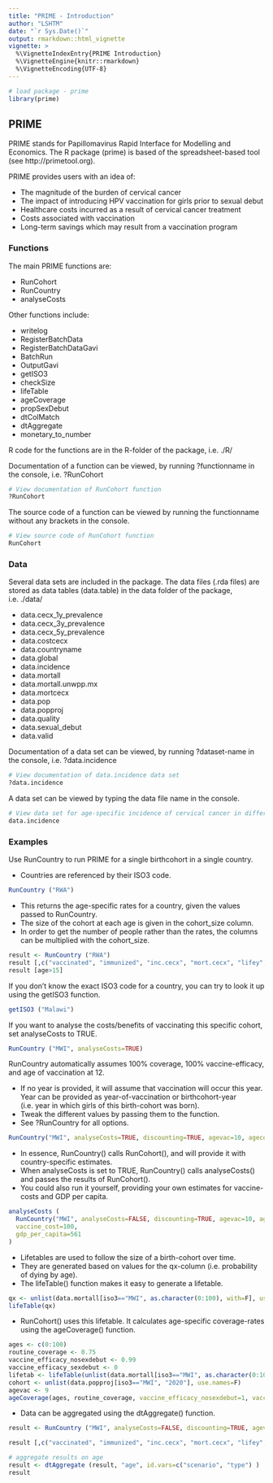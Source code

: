 ```yaml
---
title: "PRIME - Introduction"
author: "LSHTM"
date: "`r Sys.Date()`"
output: rmarkdown::html_vignette
vignette: >
  %\VignetteIndexEntry{PRIME Introduction}
  %\VignetteEngine{knitr::rmarkdown}
  %\VignetteEncoding{UTF-8}
---
```


```r
# load package - prime
library(prime)
```

## PRIME
PRIME stands for Papillomavirus Rapid Interface for Modelling and Economics. The R package (prime) is based of the spreadsheet-based tool (see http://primetool.org). 

PRIME provides users with an idea of: 

* The magnitude of the burden of cervical cancer
* The impact of introducing HPV vaccination for girls prior to sexual debut
* Healthcare costs incurred as a result of cervical cancer treatment
* Costs associated with vaccination
* Long-term savings which may result from a vaccination program


### Functions
The main PRIME functions are:

* RunCohort
* RunCountry
* analyseCosts

Other functions include:

* writelog
* RegisterBatchData
* RegisterBatchDataGavi
* BatchRun
* OutputGavi
* getISO3
* checkSize
* lifeTable
* ageCoverage
* propSexDebut
* dtColMatch
* dtAggregate
* monetary_to_number

R code for the functions are in the R-folder of the package, i.e. ./R/

Documentation of a function can be viewed, by running ?functionname in the console, i.e. ?RunCohort
```r

# View documentation of RunCohort function
?RunCohort

```

The source code of a function can be viewed by running the functionname without any brackets in the console.
```r

# View source code of RunCohort function
RunCohort

```


### Data
Several data sets are included in the package. The data files (.rda files) are stored as data tables (data.table) in the data folder of the package, i.e. ./data/

* data.cecx_1y_prevalence
* data.cecx_3y_prevalence
* data.cecx_5y_prevalence
* data.costcecx
* data.countryname
* data.global
* data.incidence
* data.mortall
* data.mortall.unwpp.mx
* data.mortcecx
* data.pop
* data.popproj
* data.quality
* data.sexual_debut
* data.valid

Documentation of a data set can be viewed, by running ?dataset-name in the console, i.e. ?data.incidence
```r

# View documentation of data.incidence data set
?data.incidence

```

A data set can be viewed by typing the data file name in the console.
```r

# View data set for age-specific incidence of cervical cancer in different countries (estimated by Globocan)
data.incidence

```


### Examples
Use RunCountry to run PRIME for a single birthcohort in a single country. 

* Countries are referenced by their ISO3 code.
```r
RunCountry ("RWA")
```

* This returns the age-specific rates for a country, given the values passed to RunCountry. 
* The size of the cohort at each age is given in the cohort_size column. 
* In order to get the number of people rather than the rates, the columns can be multiplied with the cohort_size.
```r
result <- RunCountry ("RWA")
result [,c("vaccinated", "immunized", "inc.cecx", "mort.cecx", "lifey","disability", "cost.cecx")] <- result[, cohort_size] * result[,c("vaccinated", "immunized", "inc.cecx", "mort.cecx", "lifey", "disability", "cost.cecx")]
result [age>15]
```

If you don't know the exact ISO3 code for a country, you can try to look it up using the getISO3 function.
```r
getISO3 ("Malawi")
```

If you want to analyse the costs/benefits of vaccinating this specific cohort, set analyseCosts to TRUE.
```r
RunCountry ("MWI", analyseCosts=TRUE)
```


RunCountry automatically assumes 100% coverage, 100% vaccine-efficacy, and age of vaccination at 12.

* If no year is provided, it will assume that vaccination will occur this year. Year can be provided as year-of-vaccination or birthcohort-year (i.e. year in which girls of this birth-cohort was born).
* Tweak the different values by passing them to the function. 
* See ?RunCountry for all options.
```r
RunCountry("MWI", analyseCosts=TRUE, discounting=TRUE, agevac=10, agecohort=10, vaceff_beforesexdebut=0.98, vaceff_aftersexdebut=0, cov=0.75, year_vac=2020)
```

* In essence, RunCountry() calls RunCohort(), and will provide it with country-specific estimates.
* When analyseCosts is set to TRUE, RunCountry() calls analyseCosts() and passes the results of RunCohort(). 
* You could also run it yourself, providing your own estimates for vaccine-costs and GDP per capita.

```r
analyseCosts (
  RunCountry("MWI", analyseCosts=FALSE, discounting=TRUE, agevac=10, agecohort=10, vaceff_beforesexdebut=0.98, vaceff_aftersexdebut=0, cov=0.75, year_vac=2020),
  vaccine_cost=100,
  gdp_per_capita=561
)
```

* Lifetables are used to follow the size of a birth-cohort over time. 
* They are generated based on values for the qx-column (i.e. probability of dying by age). 
* The lifeTable() function makes it easy to generate a lifetable.
```r
qx <- unlist(data.mortall[iso3=="MWI", as.character(0:100), with=F], use.names=F)
lifeTable(qx)
```

* RunCohort() uses this lifetable. It calculates age-specific coverage-rates using the ageCoverage() function.
```r
ages <- c(0:100)
routine_coverage <- 0.75
vaccine_efficacy_nosexdebut <- 0.99
vaccine_efficacy_sexdebut <- 0
lifetab <- lifeTable(unlist(data.mortall[iso3=="MWI", as.character(0:100), with=F], use.names=F), 9)
cohort <- unlist(data.popproj[iso3=="MWI", "2020"], use.names=F)
agevac <- 9
ageCoverage(ages, routine_coverage, vaccine_efficacy_nosexdebut=1, vaccine_efficacy_sexdebut=0, -1, lifetab, cohort, agevac, country_iso3="MWI")
```

* Data can be aggregated using the dtAggregate() function.
```r
result <- RunCountry ("MWI", analyseCosts=FALSE, discounting=TRUE, agevac=10, agecohort=10, vaceff_beforesexdebut=0.98, vaceff_aftersexdebut=0, cov=0.75, year_vac=2020)

result [,c("vaccinated", "immunized", "inc.cecx", "mort.cecx", "lifey", "disability", "cost.cecx")] <- result [, cohort_size] * result[,c("vaccinated", "immunized", "inc.cecx", "mort.cecx", "lifey", "disability", "cost.cecx")]

# aggregate results on age
result <- dtAggregate (result, "age", id.vars=c("scenario", "type") )
result
```


